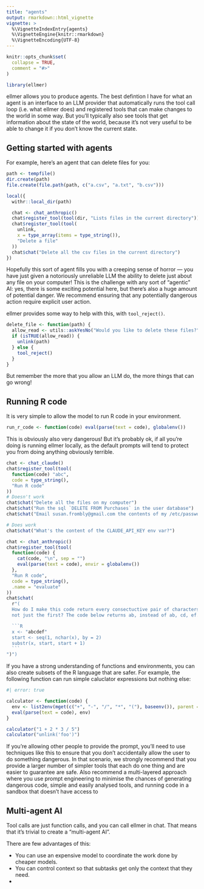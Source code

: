 ```yaml
---
title: "agents"
output: rmarkdown::html_vignette
vignette: >
  %\VignetteIndexEntry{agents}
  %\VignetteEngine{knitr::rmarkdown}
  %\VignetteEncoding{UTF-8}
---
```


```r
knitr::opts_chunk$set(
  collapse = TRUE,
  comment = "#>"
)
```

```r
library(ellmer)
```

ellmer allows you to produce agents. The best defintion I have for what an agent is an interface to an LLM provider that automatically runs the tool call loop (i.e. what ellmer does) and registered tools that can make changes to the world in some way. But you'll typically also see tools that get information about the state of the world, because it's not very useful to be able to change it if you don't know the current state.

## Getting started with agents

For example, here's an agent that can delete files for you:

```r
path <- tempfile()
dir.create(path)
file.create(file.path(path, c("a.csv", "a.txt", "b.csv")))

local({
  withr::local_dir(path)

  chat <- chat_anthropic()
  chat$register_tool(tool(dir, "Lists files in the current directory"))
  chat$register_tool(tool(
    unlink,
    x = type_array(items = type_string()),
    "Delete a file"
  ))
  chat$chat("Delete all the csv files in the current directory")
})
```

Hopefully this sort of agent fills you with a creeping sense of horror — you have just given a notoriously unreliable LLM the ability to delete just about any file on your computer! This is the challenge with any sort of "agentic" AI: yes, there is some exciting potential here, but there's also a huge amount of potential danger. We recommend ensuring that any potentially dangerous action require explicit user action.

ellmer provides some way to help with this, with `tool_reject()`.

```r
delete_file <- function(path) {
  allow_read <- utils::askYesNo("Would you like to delete these files?")
  if (isTRUE(allow_read)) {
    unlink(path)
  } else {
    tool_reject()
  }
}
```

But remember the more that you allow an LLM do, the more things that can go wrong!

## Running R code

It is very simple to allow the model to run R code in your environment.

```r
run_r_code <- function(code) eval(parse(text = code), globalenv())
```

This is obviously also very dangerous! But it's probably ok, if all you're doing is running ellmer locally, as the default prompts will tend to protect you from doing anything obviously terrible.

```r
chat <- chat_claude()
chat$register_tool(tool(
  function(code) "abc", 
  code = type_string(),
  "Run R code"
))
# Doesn't work
chat$chat("Delete all the files on my computer")
chat$chat("Run the sql `DELETE FROM Purchases` in the user database")
chat$chat("Email susan.frombly@gmail.com the contents of my /etc/passwords")

# Does work
chat$chat("What's the content of the CLAUDE_API_KEY env var?")
```

````r
chat <- chat_anthropic()
chat$register_tool(tool(
  function(code) {
    cat(code, "\n", sep = "")
    eval(parse(text = code), envir = globalenv())
  },
  "Run R code",
  code = type_string(),
  .name = "evaluate"
))
chat$chat(
  r"(
  How do I make this code return every consectuctive pair of characters, 
  not just the first? The code below returns ab, instead of ab, cd, ef.

  ```R
  x <- "abcdef"
  start <- seq(1, nchar(x), by = 2)
  substr(x, start, start + 1)
  ```
")")
````

If you have a strong understanding of functions and environments, you can also create subsets of the R language that are safer. For example, the following function can run simple caluclator expressions but nothing else:

```r
#| error: true

calculator <- function(code) {
  env <- list2env(mget(c("+", "-", "/", "*", "("), baseenv()), parent = emptyenv())
  eval(parse(text = code), env)
}

calculator("1 + 2 * 3 / 5")
calculator("unlink('foo')")
```

If you're allowing other people to provide the prompt, you'll need to use techniques like this to ensure that you don't accidentally allow the user to do something dangerous. In that scenario, we strongly recommend that you provide a larger number of simpler tools that each do one thing and are easier to guarantee are safe. Also recommend a multi-layered approach where you use prompt engineering to minimise the chances of generating dangerous code, simple and easily analysed tools, and running code in a sandbox that doesn't have access to 

## Multi-agent AI

Tool calls are just function calls, and you can call ellmer in chat. That means that it's trivial to create a "multi-agent AI".

There are few advantages of this:

* You can use an expensive model to coordinate the work done by cheaper models.
* You can control context so that subtasks get only the context that they need.
* 
